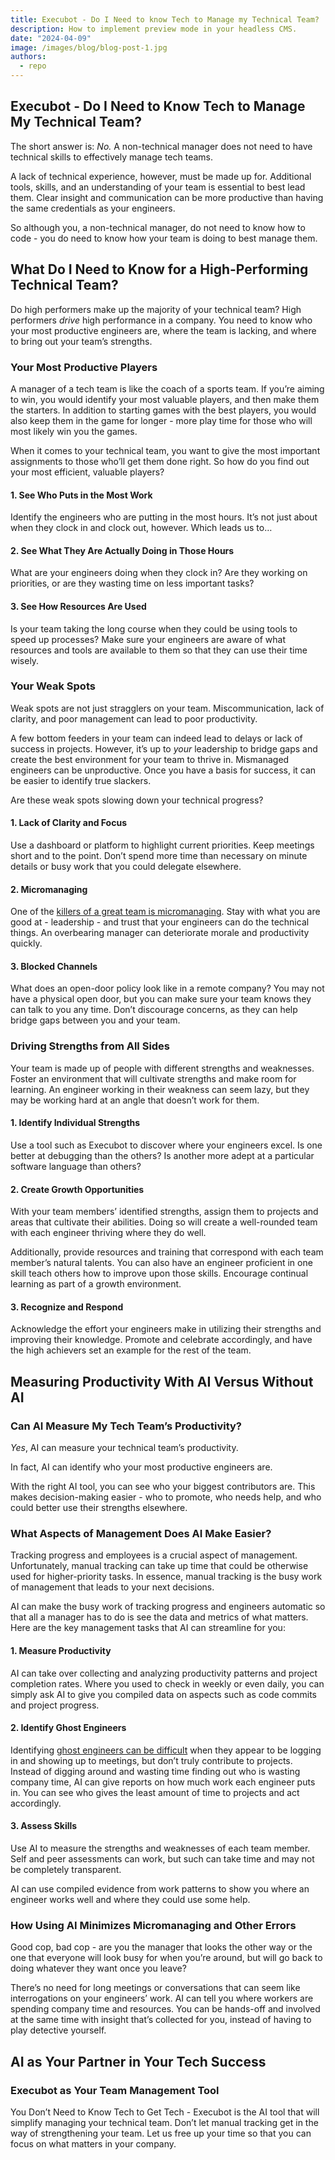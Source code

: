```yaml
---
title: Execubot - Do I Need to know Tech to Manage my Technical Team?
description: How to implement preview mode in your headless CMS.
date: "2024-04-09"
image: /images/blog/blog-post-1.jpg
authors:
  - repo
---
```


## Execubot - Do I Need to Know Tech to Manage My Technical Team?

The short answer is: *No.* A non-technical manager does not need to have technical skills to effectively manage tech teams.

A lack of technical experience, however, must be made up for. Additional tools, skills, and an understanding of your team is essential to best lead them. Clear insight and communication can be more productive than having the same credentials as your engineers.

So although you, a non-technical manager, do not need to know how to code - you do need to know how your team is doing to best manage them.

## What Do I Need to Know for a High-Performing Technical Team?

Do high performers make up the majority of your technical team? High performers *drive* high performance in a company. You need to know who your most productive engineers are, where the team is lacking, and where to bring out your team’s strengths.

### Your Most Productive Players

A manager of a tech team is like the coach of a sports team. If you’re aiming to win, you would identify your most valuable players, and then make them the starters. In addition to starting games with the best players, you would also keep them in the game for longer - more play time for those who will most likely win you the games.

When it comes to your technical team, you want to give the most important assignments to those who’ll get them done right. So how do you find out your most efficient, valuable players?

#### 1. See Who Puts in the Most Work

Identify the engineers who are putting in the most hours. It’s not just about when they clock in and clock out, however. Which leads us to…

#### 2. See What They Are Actually Doing in Those Hours

What are your engineers doing when they clock in? Are they working on priorities, or are they wasting time on less important tasks?

#### 3. See How Resources Are Used

Is your team taking the long course when they could be using tools to speed up processes? Make sure your engineers are aware of what resources and tools are available to them so that they can use their time wisely.

### Your Weak Spots

Weak spots are not just stragglers on your team. Miscommunication, lack of clarity, and poor management can lead to poor productivity.

A few bottom feeders in your team can indeed lead to delays or lack of success in projects. However, it’s up to *your* leadership to bridge gaps and create the best environment for your team to thrive in. Mismanaged engineers can be unproductive. Once you have a basis for success, it can be easier to identify true slackers.

Are these weak spots slowing down your technical progress?

#### 1. Lack of Clarity and Focus

Use a dashboard or platform to highlight current priorities. Keep meetings short and to the point. Don’t spend more time than necessary on minute details or busy work that you could delegate elsewhere.

#### 2. Micromanaging

One of the <a href="https://talentbridge.com/blog/charlotte-micromanagement-productivity/" target="_blank" rel="noopener noreferrer">killers of a great team is micromanaging</a>. Stay with what you are good at - leadership - and trust that your engineers can do the technical things. An overbearing manager can deteriorate morale and productivity quickly.

#### 3. Blocked Channels

What does an open-door policy look like in a remote company? You may not have a physical open door, but you can make sure your team knows they can talk to you any time. Don’t discourage concerns, as they can help bridge gaps between you and your team.

### Driving Strengths from All Sides

Your team is made up of people with different strengths and weaknesses. Foster an environment that will cultivate strengths and make room for learning. An engineer working in their weakness can seem lazy, but they may be working hard at an angle that doesn’t work for them.

#### 1. Identify Individual Strengths

Use a tool such as Execubot to discover where your engineers excel. Is one better at debugging than the others? Is another more adept at a particular software language than others?

#### 2. Create Growth Opportunities

With your team members’ identified strengths, assign them to projects and areas that cultivate their abilities. Doing so will create a well-rounded team with each engineer thriving where they do well.

Additionally, provide resources and training that correspond with each team member’s natural talents. You can also have an engineer proficient in one skill teach others how to improve upon those skills. Encourage continual learning as part of a growth environment.

#### 3. Recognize and Respond

Acknowledge the effort your engineers make in utilizing their strengths and improving their knowledge. Promote and celebrate accordingly, and have the high achievers set an example for the rest of the team.

## Measuring Productivity With AI Versus Without AI

### Can AI Measure My Tech Team’s Productivity?

*Yes*, AI can measure your technical team’s productivity.

In fact, AI can identify who your most productive engineers are.

With the right AI tool, you can see who your biggest contributors are. This makes decision-making easier - who to promote, who needs help, and who could better use their strengths elsewhere.

### What Aspects of Management Does AI Make Easier?

Tracking progress and employees is a crucial aspect of management. Unfortunately, manual tracking can take up time that could be otherwise used for higher-priority tasks. In essence, manual tracking is the busy work of management that leads to your next decisions.

AI can make the busy work of tracking progress and engineers automatic so that all a manager has to do is see the data and metrics of what matters. Here are the key management tasks that AI can streamline for you:

#### 1. Measure Productivity

AI can take over collecting and analyzing productivity patterns and project completion rates. Where you used to check in weekly or even daily, you can simply ask AI to give you compiled data on aspects such as code commits and project progress.

#### 2. Identify Ghost Engineers

Identifying <a href="https://x.com/yegordb/status/1859290734257635439" target="_blank" rel="noopener noreferrer">ghost engineers can be difficult</a> when they appear to be logging in and showing up to meetings, but don’t truly contribute to projects. Instead of digging around and wasting time finding out who is wasting company time, AI can give reports on how much work each engineer puts in. You can see who gives the least amount of time to projects and act accordingly.

#### 3. Assess Skills

Use AI to measure the strengths and weaknesses of each team member. Self and peer assessments can work, but such can take time and may not be completely transparent.

AI can use compiled evidence from work patterns to show you where an engineer works well and where they could use some help.

### How Using AI Minimizes Micromanaging and Other Errors

Good cop, bad cop - are you the manager that looks the other way or the one that everyone will look busy for when you’re around, but will go back to doing whatever they want once you leave?

There’s no need for long meetings or conversations that can seem like interrogations on your engineers’ work. AI can tell you where workers are spending company time and resources. You can be hands-off and involved at the same time with insight that’s collected for you, instead of having to play detective yourself.

## AI as Your Partner in Your Tech Success

### Execubot as Your Team Management Tool

You Don’t Need to Know Tech to Get Tech - Execubot is the AI tool that will simplify managing your technical team. Don’t let manual tracking get in the way of strengthening your team. Let us free up your time so that you can focus on what matters in your company.
